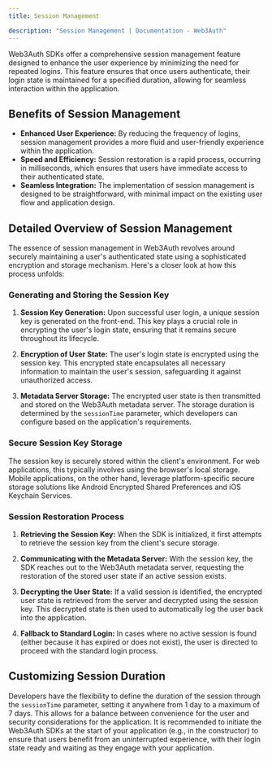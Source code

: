 ```yaml
---
title: Session Management

description: "Session Management | Documentation - Web3Auth"
---
```


Web3Auth SDKs offer a comprehensive session management feature designed to enhance the user
experience by minimizing the need for repeated logins. This feature ensures that once users
authenticate, their login state is maintained for a specified duration, allowing for seamless
interaction within the application.

## Benefits of Session Management

- **Enhanced User Experience:** By reducing the frequency of logins, session management provides a
  more fluid and user-friendly experience within the application.
- **Speed and Efficiency:** Session restoration is a rapid process, occurring in milliseconds, which
  ensures that users have immediate access to their authenticated state.
- **Seamless Integration:** The implementation of session management is designed to be
  straightforward, with minimal impact on the existing user flow and application design.

## Detailed Overview of Session Management

The essence of session management in Web3Auth revolves around securely maintaining a user's
authenticated state using a sophisticated encryption and storage mechanism. Here's a closer look at
how this process unfolds:

### Generating and Storing the Session Key

1. **Session Key Generation:** Upon successful user login, a unique session key is generated on the
   front-end. This key plays a crucial role in encrypting the user's login state, ensuring that it
   remains secure throughout its lifecycle.

2. **Encryption of User State:** The user's login state is encrypted using the session key. This
   encrypted state encapsulates all necessary information to maintain the user's session,
   safeguarding it against unauthorized access.

3. **Metadata Server Storage:** The encrypted user state is then transmitted and stored on the
   Web3Auth metadata server. The storage duration is determined by the `sessionTime` parameter,
   which developers can configure based on the application's requirements.

### Secure Session Key Storage

The session key is securely stored within the client's environment. For web applications, this
typically involves using the browser's local storage. Mobile applications, on the other hand,
leverage platform-specific secure storage solutions like Android Encrypted Shared Preferences and
iOS Keychain Services.

### Session Restoration Process

1. **Retrieving the Session Key:** When the SDK is initialized, it first attempts to retrieve the
   session key from the client's secure storage.

2. **Communicating with the Metadata Server:** With the session key, the SDK reaches out to the
   Web3Auth metadata server, requesting the restoration of the stored user state if an active
   session exists.

3. **Decrypting the User State:** If a valid session is identified, the encrypted user state is
   retrieved from the server and decrypted using the session key. This decrypted state is then used
   to automatically log the user back into the application.

4. **Fallback to Standard Login:** In cases where no active session is found (either because it has
   expired or does not exist), the user is directed to proceed with the standard login process.

## Customizing Session Duration

Developers have the flexibility to define the duration of the session through the `sessionTime`
parameter, setting it anywhere from 1 day to a maximum of 7 days. This allows for a balance between
convenience for the user and security considerations for the application. It is recommended to
initiate the Web3Auth SDKs at the start of your application (e.g., in the constructor) to ensure
that users benefit from an uninterrupted experience, with their login state ready and waiting as
they engage with your application.
